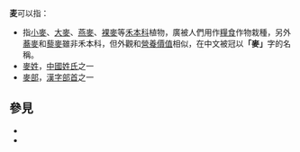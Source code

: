 {{redirect|麦穗|台湾诗人、散文家|麦穗 (诗人)}}

'''麦'''可以指：
* 指[[小麥|小麥]]、[[大麥|大麥]]、[[燕麥|燕麥]]、[[裸麥|裸麥]]等[[禾本科|禾本科]]植物，廣被人們用作[[糧食|糧食]]作物栽種，另外[[蕎麥|蕎麥]]和[[藜麥|藜麥]]雖非禾本科，但外觀和[[營養價值|營養價值]]相似，在中文被冠以'''「麥」'''字的名稱。
* [[麥姓|麥姓]]，[[中國|中國]][[姓氏|姓氏]]之一
* [[麥部|麥部]]，[[漢字|漢字]][[部首|部首]]之一

== 參見 ==
* {{Lookfrom|麥}}
* {{Lookfrom|麦}}

{{disambig|M|cat=一字消歧義}}